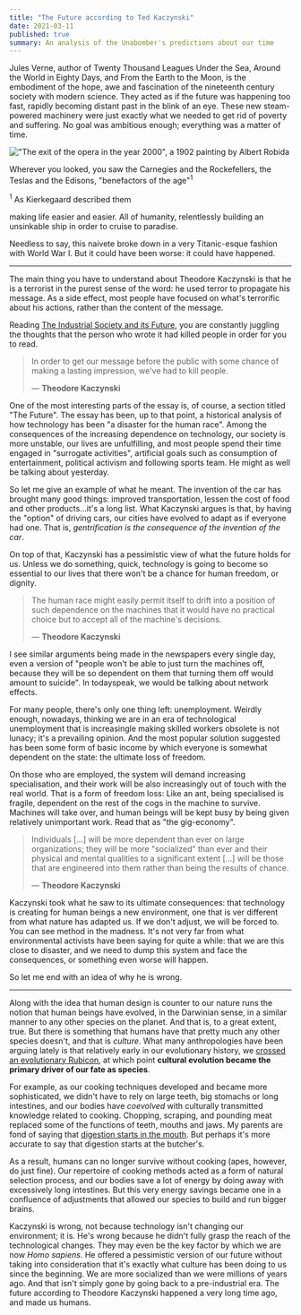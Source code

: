 ```yaml
---
title: "The Future according to Ted Kaczynski"
date: 2021-03-11
published: true
summary: An analysis of the Unabomber's predictions about our time
---
```


Jules Verne, author of <book>Twenty Thousand Leagues Under the Sea</book>, <book>Around the World in Eighty Days</book>,
and <book>From the Earth to the Moon</book>, is the embodiment of the hope, awe and fascination of the nineteenth
century society with modern science. They acted as if the future was happening too fast, rapidly becoming distant past in the blink of an eye.
These new steam-powered machinery were just exactly what we needed to get rid of poverty and suffering. No goal was ambitious enough; everything was a matter of time.

!["The exit of the opera in the year 2000", a 1902 painting by Albert Robida](./Sortie_de_l'opéra_en_l'an_2000.jpg)

Wherever you looked, you saw the Carnegies and the Rockefellers, the Teslas and the Edisons, "benefactors of the age"<sup>1</sup> <p class="sidenote"><sup>1</sup> As Kierkegaard described them</p>
making life easier and easier. All of humanity, relentlessly building an unsinkable ship in order to cruise to paradise.

Needless to say, this naivete broke down in a very Titanic-esque fashion with World War I. But it could have been worse: it could have happened.

---

The main thing you have to understand about Theodore Kaczynski is that he is a terrorist in the purest sense of the word:
he used terror to propagate his message. As a side effect, most people have focused on what's terrorific about his actions,
rather than the content of the message.

Reading [The Industrial Society and its Future](https://en.wikipedia.org/wiki/Unabomber_Manifesto), you are constantly
juggling the thoughts that the person who wrote it had killed people in order for you to read.

> In order to get our message before the public with some chance of making a lasting impression, we've had to kill people.
>
> — **Theodore Kaczynski**

One of the most interesting parts of the essay is, of course, a section titled "The Future". The essay has been, up to that
point, a historical analysis of how technology has been "a disaster for the human race". Among the consequences of the
increasing dependence on technology, our society is more unstable, our lives are unfulfilling, and most people spend their
time engaged in "surrogate activities", artificial goals such as consumption of entertainment, political activism and following sports team.
He might as well be talking about yesterday.

So let me give an example of what he meant. The invention of the car has brought many good things: improved
transportation, lessen the cost of food and other products...it's a long list. What Kaczynski argues is that, by having
the "option" of driving cars, our cities have evolved to adapt as if everyone had one. That is, _gentrification is the consequence of the invention of the car_.

On top of that, Kaczynski has a pessimistic view of what the future holds for us. Unless we do something, quick, technology is
going to become so essential to our lives that there won't be a chance for human freedom, or dignity.

> The human race might easily permit itself to drift into a position of such dependence on the machines that it would have no practical choice but to accept all of the machine's decisions.
>
> — **Theodore Kaczynski**

I see similar arguments being made in the newspapers every single day, even a version of "people won't be able to just turn the machines off,
because they will be so dependent on them that turning them off would amount to suicide". In todayspeak, we would be talking
about network effects.

For many people, there's only one thing left: unemployment. Weirdly enough, nowadays, thinking we are in an era of technological
unemployment that is increasingle making skilled workers obsolete is not lunacy; it's a prevailing opinion. And the most popular
solution suggested has been some form of basic income by which everyone is somewhat dependent on the state: the ultimate loss of freedom.

On those who are employed, the system will demand increasing specialisation, and their work will be also increasingly out
of touch with the real world. That is a form of freedom loss: Like an ant, being specialised is fragile,
dependent on the rest of the cogs in the machine to survive. Machines will take over, and human beings will be kept busy
by being given relatively unimportant work. Read that as "the gig-economy".

> Individuals [...] will be more dependent than ever on large organizations; they will be more "socialized" than ever and their physical and mental qualities to a significant extent [...] will be those that are engineered into them rather than being the results of chance.
>
> — **Theodore Kaczynski**

Kaczynski took what he saw to its ultimate consequences: that technology is creating for human beings a new environment,
one that is ver different from what nature has adapted us. If we don't adjust, we will be forced to. You can see method in
the madness. It's not very far from what environmental activists have been saying for quite a while: that we are this close to
disaster, and we need to dump this system and face the consequences, or something even worse will happen.

So let me end with an idea of why he is wrong.

---

Along with the idea that human design is counter to our nature runs the notion that human beings have evolved, in the Darwinian
sense, in a similar manner to any other species on the planet. And that is, to a great extent, true. But there is something
that humans have that pretty much any other species doesn't, and that is _culture_. What many anthropologies have been arguing
lately is that relatively early in our evolutionary history, we [crossed an evolutionary Rubicon](https://en.wikipedia.org/wiki/Crossing_the_Rubicon),
at which point **cultural evolution became the primary driver of our fate as species**.

For example, as our cooking techniques developed and became more sophisticated, we didn't have to rely on large teeth, big
stomachs or long intestines, and our bodies have _coevolved_ with culturally transmitted knowledge related to cooking.
Chopping, scraping, and pounding meat replaced some of the functions of teeth, mouths and jaws. My parents are fond of saying
that [digestion starts in the mouth](https://www.verywellhealth.com/why-healthy-digestion-begins-in-the-mouth-4150070).
But perhaps it's more accurate to say that digestion starts at the butcher's.

As a result, humans can no longer survive without cooking (apes, however, do just fine). Our repertoire of cooking methods
acted as a form of natural selection process, and our bodies save a lot of energy by doing away with excessively long intestines.
But this very energy savings became one in a confluence of adjustments that allowed our species to build and run bigger
brains.

Kaczynski is wrong, not because technology isn't changing our environment; it is. He's wrong because he didn't fully grasp
the reach of the technological changes. They may even be the key factor by which we are now _Homo sapiens_. He offered a
pessimistic version of our future without taking into consideration that it's exactly what culture has been doing to us
since the beginning. We are more socialized than we were millions of years ago. And that isn't simply gone by going back to a
pre-industrial era. The future according to Theodore Kaczynski happened a very long time ago, and made us humans.
